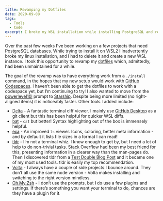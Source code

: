 ```yaml
---
title: Revamping my Dotfiles
date: 2020-09-08
tags:
  - Tools
  - Code
excerpt: I broke my WSL installation while installing PostgreSQL and realized I hadn't updated my dotfile repository in over a year - whoops!
---
```


Over the past few weeks I've been working on a few projects that need PostgreSQL databases. While trying to install it on [WSL2](https://docs.microsoft.com/en-us/windows/wsl/about) I inadvertently broke my linux installation, and I had to delete it and create a new WSL instance. I took this opportunity to revamp my [dotfiles](https://github.com/ianmitchell/dotfiles) which, admittedly, had been unmaintained for a while.

The goal of the revamp was to have everything work from a `./install` command, in the hopes that my new setup would work with [GitHub Codespaces](https://docs.github.com/en/github/developing-online-with-codespaces/personalizing-codespaces-for-your-account). I haven’t been able to get the dotfiles to work with a codespace yet, but I’m continuing to try! I also wanted to move from the [powerlevel10l](https://github.com/romkatv/powerlevel10k) prompt to [Starship](https://starship.rs/). Despite being more limited (no right-aligned items) it is noticeably faster. Other tools I added include:

- [Delta](https://github.com/dandavison/delta) - A fantastic terminal diff viewer. I mainly use [GitHub Desktop](https://desktop.github.com/) as a git client but this has been helpful for quicker WSL diffs.
- [bat](https://github.com/sharkdp/bat) - `cat` but better! Syntax highlighting out of the box is immensely helpful.
- [exa](https://the.exa.website/) - An improved `ls` viewer. Icons, coloring, better meta information - and by default it lists file sizes in a format I can read!
- [tldr](https://tldr.sh/) - I’m not a terminal whiz. I know enough to get by, but I need a lot of help to do non-trivial tasks. Stack Overflow had been my best friend for this, presenting information in a clearer way than the man-pages do. Then I discovered tldr from a [Test Double Blog Post](https://blog.testdouble.com/posts/2020-04-07-favorite-things/) and it became one of my most used tools. tldr is easily my top recommendation.
- [Volta](https://volta.sh/) - I always have a couple of side projects I bounce around. They don’t all use the same node version - Volta makes installing and switching to the right version mindless.
- [Oh My Zsh](https://ohmyz.sh/) - I don’t use the prompts, but I do use a few plugins and settings. If there’s something you want your terminal to do, chances are they have a plugin for it.
